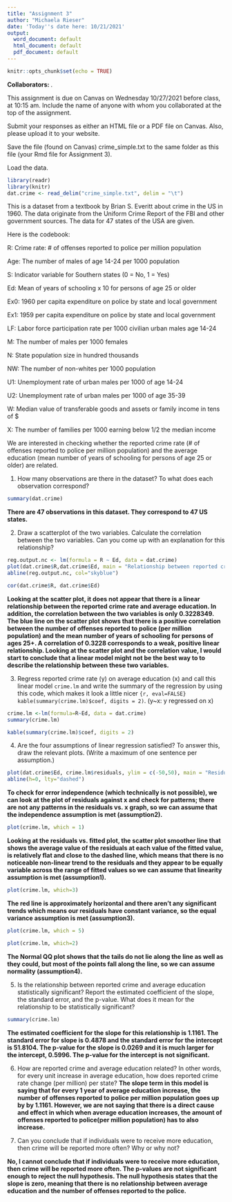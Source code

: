 ```yaml
---
title: "Assignment 3"
author: "Michaela Rieser"
date: 'Today''s date here: 10/21/2021'
output:
  word_document: default
  html_document: default
  pdf_document: default
---
```


```r
knitr::opts_chunk$set(echo = TRUE)
```

**Collaborators: **.

This assignment is due on Canvas on Wednesday 10/27/2021 before class, at 10:15 am. Include the name of anyone with whom you collaborated at the top of the assignment.

Submit your responses as either an HTML file or a PDF file on Canvas. Also, please upload it to your website.

Save the file (found on Canvas) crime_simple.txt to the same folder as this file (your Rmd file for Assignment 3).

Load the data.
```r
library(readr)
library(knitr)
dat.crime <- read_delim("crime_simple.txt", delim = "\t")
```

This is a dataset from a textbook by Brian S. Everitt about crime in the US in 1960. The data originate from the Uniform Crime Report of the FBI and other government sources. The data for 47 states of the USA are given. 

Here is the codebook:

R: Crime rate: # of offenses reported to police per million population

Age: The number of males of age 14-24 per 1000 population

S: Indicator variable for Southern states (0 = No, 1 = Yes)

Ed: Mean of years of schooling x 10 for persons of age 25 or older

Ex0: 1960 per capita expenditure on police by state and local government

Ex1: 1959 per capita expenditure on police by state and local government

LF: Labor force participation rate per 1000 civilian urban males age 14-24

M: The number of males per 1000 females

N: State population size in hundred thousands

NW: The number of non-whites per 1000 population

U1: Unemployment rate of urban males per 1000 of age 14-24

U2: Unemployment rate of urban males per 1000 of age 35-39

W: Median value of transferable goods and assets or family income in tens of $

X: The number of families per 1000 earning below 1/2 the median income


We are interested in checking whether the reported crime rate (# of offenses reported to police per million population) and the average education (mean number of years of schooling for persons of age 25 or older) are related. 


1. How many observations are there in the dataset? To what does each observation correspond?

```r
summary(dat.crime)
```

__There are 47 observations in this dataset.  They correspond to 47 US states.__

2. Draw a scatterplot of the two variables. Calculate the correlation between the two variables. Can you come up with an explanation for this relationship?

```r
reg.output.nc <- lm(formula = R ~ Ed, data = dat.crime)
plot(dat.crime$R,dat.crime$Ed, main = "Relationship between reported crime rate and average education for 47 states", xlab = "Reported Crime rate (# of offenses reported to police per million population)", ylab = "Average education (mean number of years of schooling for persons of age 25 or older)")
abline(reg.output.nc, col="skyblue")
```
```r
cor(dat.crime$R, dat.crime$Ed)
```
__Looking at the scatter plot, it does not appear that there is a linear relationship between the reported crime rate and average education.  In addition, the correlation between the two variables is only 0.3228349.  The blue line on the scatter plot shows that there is a positive correlation between the number of offenses reported to police (per million population) and the mean number of years of schooling for persons of ages 25+.  A correlation of 0.3228 corresponds to a weak, positive linear relationship.  Looking at the scatter plot and the correlation value, I would start to conclude that a linear model might not be the best way to to describe the relationship between these two variables.__


3. Regress reported crime rate (y) on average education (x) and call this linear model `crime.lm` and write the summary of the regression by using this code, which makes it look a little nicer `{r, eval=FALSE} kable(summary(crime.lm)$coef, digits = 2)`. (y~x: y regressed on x)
```r
crime.lm <-lm(formula=R~Ed, data = dat.crime)
summary(crime.lm)
``` 

```r
kable(summary(crime.lm)$coef, digits = 2)
```

4. Are the four assumptions of linear regression satisfied? To answer this, draw the relevant plots. (Write a maximum of one sentence per assumption.)

```r
plot(dat.crime$Ed, crime.lm$residuals, ylim = c(-50,50), main = "Residuals vs. x", xlab = "x, average years of education", ylab="Residuals" )
abline(h=0, lty="dashed")
```

__To check for error independence (which technically is not possible), we can look at the plot of residuals against x and check for patterns; there are not any patterns in the residuals vs. x graph, so we can assume that the independence assumption is met (assumption2).__  

```r
plot(crime.lm, which = 1)
```

__Looking at the residuals vs. fitted plot, the scatter plot smoother line that shows the average value of the residuals at each value of the fitted value, is relatively flat and close to the dashed line, which means that there is no noticeable non-linear trend to the residuals and they appear to be equally variable across the range of fitted values so we can assume that linearity assumption is met (assumption1).__


```r
plot(crime.lm, which=3)
```

__The red line is approximately horizontal and there aren't any significant trends which means our residuals have constant variance, so the equal variance  assumption is met (assumption3).__    
```r
plot(crime.lm, which = 5)
```
```r
plot(crime.lm, which=2)
```

__The Normal QQ plot shows that the tails do not lie along the line as well as they could, but most of the points fall along the line, so we can assume normality (assumption4).__

5. Is the relationship between reported crime and average education statistically significant? Report the estimated coefficient of the slope, the standard error, and the p-value. What does it mean for the relationship to be statistically significant?
```r
summary(crime.lm)
```
__The estimated coefficient for the slope for this relationship is 1.1161. The standard error for slope is 0.4878 and the standard error for the intercept is 51.8104.  The p-value for the slope is 0.0269 and it is much larger for the intercept, 0.5996.  The p-value for the intercept is not significant.__

6. How are reported crime and average education related? In other words, for every unit increase in average education, how does reported crime rate change (per million) per state?
__The slope term in this model is saying that for every 1 year of average education increase, the number of offenses reported to police per million population goes up by by 1.1161.  However, we are not saying that there is a direct cause and effect in which when average education increases, the amount of offenses reported to police(per million population) has to also increase.__

7. Can you conclude that if individuals were to receive more education, then crime will be reported more often? Why or why not?

__No, I cannot conclude that if individuals were to receive more education, then crime will be reported more often.  The p-values are not significant enough to reject the null hypothesis.  The null hypothesis states that the slope is zero, meaning that there is no relationship between average education and the number of offenses reported to the police.__


